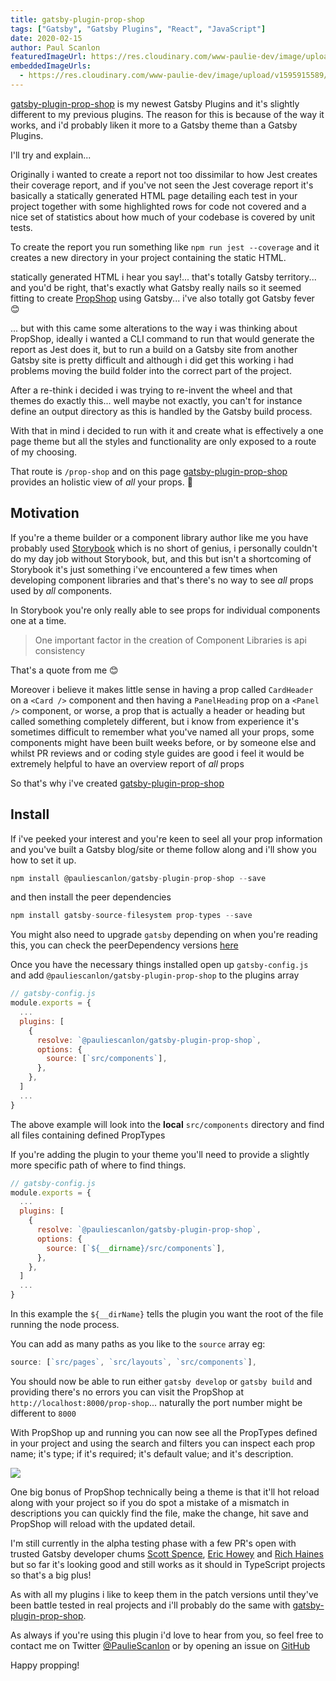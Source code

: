 ```yaml
---
title: gatsby-plugin-prop-shop
tags: ["Gatsby", "Gatsby Plugins", "React", "JavaScript"]
date: 2020-02-15
author: Paul Scanlon
featuredImageUrl: https://res.cloudinary.com/www-paulie-dev/image/upload/v1595915604/paulie.dev/2020/02/prop-shop_buykdi.jpg
embeddedImageUrls:
  - https://res.cloudinary.com/www-paulie-dev/image/upload/v1595915589/paulie.dev/2020/02/prop-shop-demo_e3x0tu.jpg
---
```


[gatsby-plugin-prop-shop](https://github.com/PaulieScanlon/gatsby-plugin-prop-shop) is my newest Gatsby Plugins and it's slightly different to my previous plugins. The reason for this is because of the way it works, and i'd probably liken it more to a Gatsby theme than a Gatsby Plugins.

I'll try and explain...

Originally i wanted to create a report not too dissimilar to how Jest creates their coverage report, and if you've not seen the Jest coverage report it's basically a statically generated HTML page detailing each test in your project together with some highlighted rows for code not covered and a nice set of statistics about how much of your codebase is covered by unit tests.

To create the report you run something like `npm run jest --coverage` and it creates a new directory in your project containing the static HTML.

statically generated HTML i hear you say!... that's totally Gatsby territory... and you'd be right, that's exactly what Gatsby really nails so it seemed fitting to create [PropShop](https://gatsby-plugin-prop-shop.netlify.app/prop-shop/) using Gatsby... i've also totally got Gatsby fever 😊

... but with this came some alterations to the way i was thinking about PropShop, ideally i wanted a CLI command to run that would generate the report as Jest does it, but to run a build on a Gatsby site from another Gatsby site is pretty difficult and although i did get this working i had problems moving the build folder into the correct part of the project.

After a re-think i decided i was trying to re-invent the wheel and that themes do exactly this... well maybe not exactly, you can't for instance define an output directory as this is handled by the Gatsby build process.

With that in mind i decided to run with it and create what is effectively a one page theme but all the styles and functionality are only exposed to a route of my choosing.

That route is `/prop-shop` and on this page [gatsby-plugin-prop-shop](https://github.com/PaulieScanlon/gatsby-plugin-prop-shop) provides an holistic view of _all_ your props. 👏

## Motivation

If you're a theme builder or a component library author like me you have probably used [Storybook](https://storybook.js.org/) which is no short of genius, i personally couldn't do my day job without Storybook, but, and this but isn't a shortcoming of Storybook it's just something i've encountered a few times when developing component libraries and that's there's no way to see _all_ props used by _all_ components.

In Storybook you're only really able to see props for individual components one at a time.

> One important factor in the creation of Component Libraries is api consistency

That's a quote from me 😊

Moreover i believe it makes little sense in having a prop called `CardHeader` on a `<Card />` component and then having a `PanelHeading` prop on a `<Panel />` component, or worse, a prop that is actually a header or heading but called something completely different, but i know from experience it's sometimes difficult to remember what you've named all your props, some components might have been built weeks before, or by someone else and whilst PR reviews and or coding style guides are good i feel it would be extremely helpful to have an overview report of _all_ props

So that's why i've created [gatsby-plugin-prop-shop](https://github.com/PaulieScanlon/gatsby-plugin-prop-shop)

## Install

If i've peeked your interest and you're keen to seel all your prop information and you've built a Gatsby blog/site or theme follow along and i'll show you how to set it up.

```javascript
npm install @pauliescanlon/gatsby-plugin-prop-shop --save
```

and then install the peer dependencies

```javascript
npm install gatsby-source-filesystem prop-types --save
```

You might also need to upgrade `gatsby` depending on when you're reading this, you can check the peerDependency versions [here](https://github.com/PaulieScanlon/gatsby-plugin-prop-shop/blob/master/%40pauliescanlon/gatsby-plugin-prop-shop/package.json#L29)

Once you have the necessary things installed open up `gatsby-config.js` and add `@pauliescanlon/gatsby-plugin-prop-shop` to the plugins array

```javascript
// gatsby-config.js
module.exports = {
  ...
  plugins: [
    {
      resolve: `@pauliescanlon/gatsby-plugin-prop-shop`,
      options: {
        source: [`src/components`],
      },
    },
  ]
  ...
}
```

The above example will look into the **local** `src/components` directory and find all files containing defined PropTypes

If you're adding the plugin to your theme you'll need to provide a slightly more specific path of where to find things.

```javascript
// gatsby-config.js
module.exports = {
  ...
  plugins: [
    {
      resolve: `@pauliescanlon/gatsby-plugin-prop-shop`,
      options: {
        source: [`${__dirname}/src/components`],
      },
    },
  ]
  ...
}
```

In this example the `${__dirName}` tells the plugin you want the root of the file running the node process.

You can add as many paths as you like to the `source` array eg:

```javascript
source: [`src/pages`, `src/layouts`, `src/components`],

```

You should now be able to run either `gatsby develop` or `gatsby build` and providing there's no errors you can visit the PropShop at `http://localhost:8000/prop-shop`... naturally the port number might be different to `8000`

With PropShop up and running you can now see all the PropTypes defined in your project and using the search and filters you can inspect each prop name; it's type; if it's required; it's default value; and it's description.

<Image src={props.embedded.image1.url} />

One big bonus of PropShop technically being a theme is that it'll hot reload along with your project so if you do spot a mistake of a mismatch in descriptions you can quickly find the file, make the change, hit save and PropShop will reload with the updated detail.

I'm still currently in the alpha testing phase with a few PR's open with trusted Gatsby developer chums
[Scott Spence](https://twitter.com/spences10), [Eric Howey](https://twitter.com/erchwy) and [Rich Haines](https://twitter.com/studio_hungry) but so far it's looking good and still works as it should in TypeScript projects so that's a big plus!

As with all my plugins i like to keep them in the patch versions until they've been battle tested in real projects and i'll probably do the same with [gatsby-plugin-prop-shop](https://github.com/PaulieScanlon/gatsby-plugin-prop-shop).

As always if you're using this plugin i'd love to hear from you, so feel free to contact me on Twitter [@PaulieScanlon](https://twitter.com/PaulieScanlon) or by opening an issue on [GitHub](https://github.com/PaulieScanlon/gatsby-plugin-prop-shop/issues)

Happy propping!
